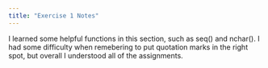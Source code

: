 ```yaml
---
title: "Exercise 1 Notes"
---
```


I learned some helpful functions in this section, such as seq() and nchar(). I had some difficulty when remebering to put quotation marks in the right spot, but overall I understood all of the assignments. 

